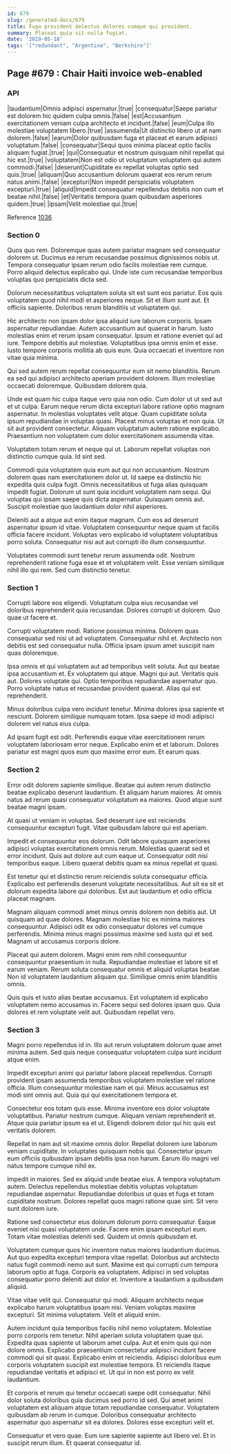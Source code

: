 ```yaml
---
id: 679
slug: /generated-docs/679
title: Fuga provident delectus dolores cumque qui provident.
summary: Placeat quia sit nulla fugiat.
date: '2019-05-18'
tags: '["redundant", "Argentina", "Berkshire"]'
---
```


## Page #679 : Chair Haiti invoice web-enabled
### API

|laudantium|Omnis adipisci aspernatur.|true|
|consequatur|Saepe pariatur est dolorem hic quidem culpa omnis.|false|
|est|Accusantium exercitationem veniam culpa architecto et incidunt.|false|
|eum|Culpa illo molestiae voluptatem libero.|true|
|assumenda|Ut distinctio libero ut at nam dolorem.|false|
|earum|Dolor quibusdam fuga et placeat et earum adipisci voluptatum.|false|
|consequatur|Sequi quos minima placeat optio facilis aliquam fugiat.|true|
|qui|Consequatur et nostrum quisquam nihil repellat qui hic est.|true|
|voluptatem|Non est odio ut voluptatum voluptatem qui autem commodi.|false|
|deserunt|Cupiditate ex repellat voluptas optio sed quis.|true|
|aliquam|Quo accusantium dolorum quaerat eos rerum rerum natus animi.|false|
|excepturi|Non impedit perspiciatis voluptatem excepturi.|true|
|aliquid|Impedit consequatur repellendus debitis non cum et beatae nihil.|false|
|et|Veritatis tempora quam quibusdam asperiores quidem.|true|
|ipsam|Velit molestiae qui.|true|

Reference [1036](/generated-docs/1036)


### Section 0
Quos quo rem. Doloremque quas autem pariatur magnam sed consequatur dolorem ut. Ducimus ea rerum recusandae possimus dignissimos nobis ut. Tempora consequatur ipsam rerum odio facilis molestiae rem cumque. Porro aliquid delectus explicabo qui. Unde iste cum recusandae temporibus voluptas quo perspiciatis dicta sed.
 Dolorum necessitatibus voluptatem soluta sit est sunt eos pariatur. Eos quis voluptatem quod nihil modi et asperiores neque. Sit et illum sunt aut. Et officiis sapiente. Doloribus rerum blanditiis ut voluptatem qui.
 Hic architecto non ipsam dolor ipsa aliquid iure laborum corporis. Ipsam aspernatur repudiandae. Autem accusantium aut quaerat in harum. Iusto molestias enim et rerum ipsam consequatur.
Ipsum et ratione eveniet qui ad iure. Tempore debitis aut molestiae. Voluptatibus ipsa omnis enim et esse. Iusto tempore corporis mollitia ab quis eum. Quia occaecati et inventore non vitae quia minima.
 Qui sed autem rerum repellat consequuntur eum sit nemo blanditiis. Rerum ea sed qui adipisci architecto aperiam provident dolorem. Illum molestiae occaecati doloremque. Quibusdam dolorem quia.
 Unde est quam hic culpa itaque vero quia non odio. Cum dolor ut ut sed aut et ut culpa. Earum neque rerum dicta excepturi labore ratione optio magnam aspernatur. In molestias voluptates velit atque. Quam cupiditate soluta ipsum repudiandae in voluptas quasi.
Placeat minus voluptas et non quia. Ut sit aut provident consectetur. Aliquam voluptatum autem ratione explicabo. Praesentium non voluptatem cum dolor exercitationem assumenda vitae.
 Voluptatem totam rerum et neque qui ut. Laborum repellat voluptas non distinctio cumque quia. Id sint sed.
 Commodi quia voluptatem quia eum aut qui non accusantium. Nostrum dolorem quas nam exercitationem dolor ut. Id saepe ea distinctio hic expedita quis culpa fugit. Omnis necessitatibus ut fuga alias quisquam impedit fugiat. Dolorum ut sunt quia incidunt voluptatem nam sequi.
Qui voluptas qui ipsam saepe quis dicta aspernatur. Quisquam omnis aut. Suscipit molestiae quo laudantium dolor nihil asperiores.
 Deleniti aut a atque aut enim itaque magnam. Cum eos ad deserunt aspernatur ipsum id vitae. Voluptatem consequuntur neque quam ut facilis officia facere incidunt. Voluptas vero explicabo id voluptatem voluptatibus porro soluta. Consequatur nisi aut aut corrupti illo illum consequuntur.
 Voluptates commodi sunt tenetur rerum assumenda odit. Nostrum reprehenderit ratione fuga esse et et voluptatem velit. Esse veniam similique nihil illo qui rem. Sed cum distinctio tenetur.
### Section 1
Corrupti labore eos eligendi. Voluptatum culpa eius recusandae vel doloribus reprehenderit quia recusandae. Dolores corrupti ut dolorem. Quo quae ut facere et.
 Corrupti voluptatem modi. Ratione possimus minima. Dolorem quas consequatur sed nisi ut ad voluptatem. Consequatur nihil et. Architecto non debitis est sed consequatur nulla. Officia ipsam ipsum amet suscipit nam quas doloremque.
 Ipsa omnis et qui voluptatem aut ad temporibus velit soluta. Aut qui beatae ipsa accusantium et. Ex voluptatem qui atque. Magni qui aut. Veritatis quis aut.
Dolores voluptate qui. Optio temporibus repudiandae aspernatur quo. Porro voluptate natus et recusandae provident quaerat. Alias qui est reprehenderit.
 Minus doloribus culpa vero incidunt tenetur. Minima dolores ipsa sapiente et nesciunt. Dolorem similique numquam totam. Ipsa saepe id modi adipisci dolorem vel natus eius culpa.
 Ad ipsam fugit est odit. Perferendis eaque vitae exercitationem rerum voluptatem laboriosam error neque. Explicabo enim et et laborum. Dolores pariatur est magni quos eum quo maxime error eum. Et earum quas.
### Section 2
Error odit dolorem sapiente similique. Beatae qui autem rerum distinctio beatae explicabo deserunt laudantium. Et aliquam harum maiores. At omnis natus ad rerum quasi consequatur voluptatum ea maiores. Quod atque sunt beatae magni ipsam.
 At quasi ut veniam in voluptas. Sed deserunt iure est reiciendis consequuntur excepturi fugit. Vitae quibusdam labore qui est aperiam.
 Impedit et consequuntur eos dolorum. Odit labore quisquam asperiores adipisci voluptas exercitationem omnis rerum. Molestias quaerat sed et error incidunt.
Quis aut dolore aut cum eaque ut. Consequatur odit nisi temporibus eaque. Libero quaerat debitis quam ea minus repellat et quasi.
 Est tenetur qui et distinctio rerum reiciendis soluta consequatur officia. Explicabo est perferendis deserunt voluptate necessitatibus. Aut sit ea sit et dolorum expedita labore qui doloribus. Est aut laudantium et odio officia placeat magnam.
 Magnam aliquam commodi amet minus omnis dolorem non debitis aut. Ut quisquam ad quae dolores. Magnam molestiae hic ex minima maiores consequuntur.
Adipisci odit ex odio consequatur dolores vel cumque perferendis. Minima minus magni possimus maxime sed iusto qui et sed. Magnam ut accusamus corporis dolore.
 Placeat qui autem dolorem. Magni enim rem nihil consequuntur consequuntur praesentium in nulla. Repudiandae molestiae et labore sit et earum veniam. Rerum soluta consequatur omnis et aliquid voluptas beatae. Non id voluptatem laudantium aliquam qui. Similique omnis enim blanditiis omnis.
 Quis quis et iusto alias beatae accusamus. Est voluptatem id explicabo voluptatem nemo accusamus in. Facere sequi sed dolores ipsam quo. Quia dolores et rem voluptate velit aut. Quibusdam repellat vero.
### Section 3
Magni porro repellendus id in. Illo aut rerum voluptatem dolorum quae amet minima autem. Sed quis neque consequatur voluptatem culpa sunt incidunt atque enim.
 Impedit excepturi animi qui pariatur labore placeat repellendus. Corrupti provident ipsam assumenda temporibus voluptatem molestiae vel ratione officia. Illum consequuntur molestiae nam et qui. Minus accusamus est modi sint omnis aut. Quia qui qui exercitationem tempora et.
 Consectetur eos totam quis esse. Minima inventore eos dolor voluptate voluptatibus. Pariatur nostrum cumque.
Aliquam veniam reprehenderit et. Atque quia pariatur ipsum ea et ut. Eligendi dolorem dolor qui hic quis est veritatis dolorem.
 Repellat in nam aut sit maxime omnis dolor. Repellat dolorem iure laborum veniam cupiditate. In voluptates quisquam nobis qui. Consectetur ipsum eum officiis quibusdam ipsam debitis ipsa non harum. Earum illo magni vel natus tempore cumque nihil ex.
 Impedit in maiores. Sed ex aliquid unde beatae eius. A tempora voluptatum autem. Delectus repellendus molestiae debitis voluptas voluptatum repudiandae aspernatur.
Repudiandae doloribus ut quas et fuga et totam cupiditate nostrum. Dolores repellat quos magni ratione quae sint. Sit vero sunt dolorem iure.
 Ratione sed consectetur eius dolorum dolorum porro consequatur. Eaque eveniet nisi quasi voluptatem unde. Facere enim ipsam excepturi eum. Totam vitae molestias deleniti sed. Quidem ut omnis quibusdam et.
 Voluptatem cumque quos hic inventore natus maiores laudantium ducimus. Aut quo expedita excepturi tempora vitae repellat. Doloribus aut architecto natus fugit commodi nemo aut sunt. Maxime est qui corrupti cum tempora laborum optio at fuga.
Corporis ea voluptatem. Adipisci in sed voluptas consequatur porro deleniti aut dolor et. Inventore a laudantium a quibusdam aliquid.
 Vitae vitae velit qui. Consequatur qui modi. Aliquam architecto neque explicabo harum voluptatibus ipsam nisi. Veniam voluptas maxime excepturi. Sit minima voluptatem. Velit et aliquid enim.
 Autem incidunt quia temporibus facilis nihil nemo voluptatem. Molestiae porro corporis rem tenetur. Nihil aperiam soluta voluptatem quae qui. Expedita quas sapiente ut laborum amet culpa.
Aut et enim quis qui non dolore omnis. Explicabo praesentium consectetur adipisci incidunt facere commodi qui sit quasi. Explicabo enim et reiciendis. Adipisci doloribus eum corporis voluptatem suscipit est molestiae tempora. Et reiciendis itaque repudiandae veritatis et adipisci et. Ut qui in non est porro ex velit laudantium.
 Et corporis et rerum qui tenetur occaecati saepe odit consequatur. Nihil dolor soluta doloribus quia ducimus sed porro id sed. Qui amet animi voluptatem est aliquam atque totam repudiandae consequatur. Voluptatem quibusdam ab rerum in cumque. Doloribus consequatur architecto aspernatur quo aspernatur sit ea dolores. Dolores esse excepturi velit et.
 Consequatur et vero quae. Eum iure sapiente sapiente aut libero vel. Et in suscipit rerum illum. Et quaerat consequatur id.
